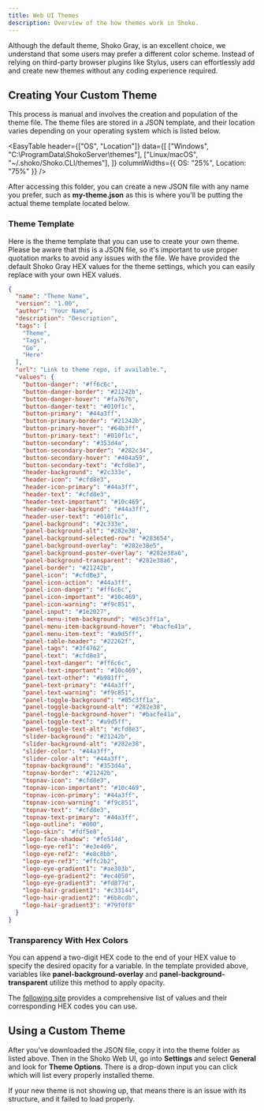 ```yaml
---
title: Web UI Themes
description: Overview of the how themes work in Shoko.
---
```


Although the default theme, Shoko Gray, is an excellent choice, we understand that some users may prefer a different
color scheme. Instead of relying on third-party browser plugins like Stylus, users can effortlessly add and create
new themes without any coding experience required.

## Creating Your Custom Theme

This process is manual and involves the creation and population of the theme file. The theme files are stored in a
JSON template, and their location varies depending on your operating system which is listed below.

<EasyTable
  header={["OS", "Location"]}
  data={[
    ["Windows", "C:\\ProgramData\\ShokoServer\\themes"],
    ["Linux/macOS", "~/.shoko/Shoko.CLI/themes"],
  ]}
  columnWidths={{ OS: "25%", Location: "75%" }}
/>

After accessing this folder, you can create a new JSON file with any name you prefer, such as **my-theme.json** as this
is where you'll be putting the actual theme template located below.

### Theme Template

Here is the theme template that you can use to create your own theme. Please be aware that this is a JSON file, so
it's important to use proper quotation marks to avoid any issues with the file. We have provided the default Shoko Gray
HEX values for the theme settings, which you can easily replace with your own HEX values.

```json
{
  "name": "Theme Name",
  "version": "1.00",
  "author": "Your Name",
  "description": "Description",
  "tags": [
    "Theme",
    "Tags",
    "Go",
    "Here"
  ],
  "url": "Link to theme repo, if available.",
  "values": {
    "button-danger": "#ff6c6c",
    "button-danger-border": "#21242b",
    "button-danger-hover": "#fa7676",
    "button-danger-text": "#010f1c",
    "button-primary": "#44a3ff",
    "button-primary-border": "#21242b",
    "button-primary-hover": "#64b3ff",
    "button-primary-text": "#010f1c",
    "button-secondary": "#353d4a",
    "button-secondary-border": "#282c34",
    "button-secondary-hover": "#404a59",
    "button-secondary-text": "#cfd8e3",
    "header-background": "#2c333e",
    "header-icon": "#cfd8e3",
    "header-icon-primary": "#44a3ff",
    "header-text": "#cfd8e3",
    "header-text-important": "#10c469",
    "header-user-background": "#44a3ff",
    "header-user-text": "#010f1c",
    "panel-background": "#2c333e",
    "panel-background-alt": "#282e38",
    "panel-background-selected-row": "#283654",
    "panel-background-overlay": "#282e38e5",
    "panel-background-poster-overlay": "#282e38a6",
    "panel-background-transparent": "#282e38a6",
    "panel-border": "#21242b",
    "panel-icon": "#cfd8e3",
    "panel-icon-action": "#44a3ff",
    "panel-icon-danger": "#ff6c6c",
    "panel-icon-important": "#10c469",
    "panel-icon-warning": "#f9c851",
    "panel-input": "#1e2027",
    "panel-menu-item-background": "#85c3ff1a",
    "panel-menu-item-background-hover": "#bacfe41a",
    "panel-menu-item-text": "#a9d5ff",
    "panel-table-header": "#22262f",
    "panel-tags": "#3f4762",
    "panel-text": "#cfd8e3",
    "panel-text-danger": "#ff6c6c",
    "panel-text-important": "#10c469",
    "panel-text-other": "#b981ff",
    "panel-text-primary": "#44a3ff",
    "panel-text-warning": "#f9c851",
    "panel-toggle-background": "#85c3ff1a",
    "panel-toggle-background-alt": "#282e38",
    "panel-toggle-background-hover": "#bacfe41a",
    "panel-toggle-text": "#a9d5ff",
    "panel-toggle-text-alt": "#cfd8e3",
    "slider-background": "#21242b",
    "slider-background-alt": "#282e38",
    "slider-color": "#44a3ff",
    "slider-color-alt": "#44a3ff",
    "topnav-background": "#353d4a",
    "topnav-border": "#21242b",
    "topnav-icon": "#cfd8e3",
    "topnav-icon-important": "#10c469",
    "topnav-icon-primary": "#44a3ff",
    "topnav-icon-warning": "#f9c851",
    "topnav-text": "#cfd8e3",
    "topnav-text-primary": "#44a3ff",
    "logo-outline": "#000",
    "logo-skin": "#fdf5e8",
    "logo-face-shadow": "#fe514d",
    "logo-eye-ref1": "#e3e4d6",
    "logo-eye-ref2": "#e8c8bb",
    "logo-eye-ref3": "#ffc2b2",
    "logo-eye-gradient1": "#ae303b",
    "logo-eye-gradient2": "#ec4050",
    "logo-eye-gradient3": "#fd877d",
    "logo-hair-gradient1": "#c33144",
    "logo-hair-gradient2": "#6b8cdb",
    "logo-hair-gradient3": "#79f0f8"
  }
}
```

### Transparency With Hex Colors

You can append a two-digit HEX code to the end of your HEX value to specify the desired opacity for a variable. In the
template provided above, variables like **panel-background-overlay** and **panel-background-transparent** utilize this
method to apply opacity.

The [following site](https://davidwalsh.name/hex-opacity) provides a comprehensive list of values and their
corresponding HEX codes you can use.

## Using a Custom Theme

After you've downloaded the JSON file, copy it into the theme folder as listed above. Then in the Shoko Web UI, go
into **Settings** and select **General** and look for **Theme Options**. There is a drop-down input you can click
which will list every properly installed theme.

If your new theme is not showing up, that means there is an issue with its structure, and it failed to load properly.
